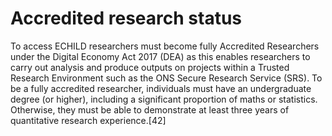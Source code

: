 # Accredited research status {#sec-access-accredited-researcher .unnumbered}

To access ECHILD researchers must become fully Accredited Researchers under the Digital Economy Act 2017 (DEA) as this enables researchers to carry out analysis and produce outputs on projects within a Trusted Research Environment such as the ONS Secure Research Service (SRS). To be a fully accredited researcher, individuals must have an undergraduate degree (or higher), including a significant proportion of maths or statistics. Otherwise, they must be able to demonstrate at least three years of quantitative research experience.[42]